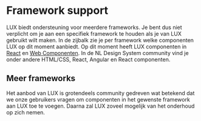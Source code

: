 
<Meta title="Aan de slag/Ontwikkelen/Frameworks" />

[web-components]: /docs/web-components-alert--docs
[react-components]: /docs/react-components-alert--docs

# Framework support

LUX biedt ondersteuning voor meerdere frameworks. Je bent dus niet verplicht om je aan een specifiek framework te houden als je van LUX gebruikt wilt maken. In de zijbalk zie je per framework welke componenten LUX op dit moment aanbiedt.
Op dit moment heeft LUX componenten in [React][react-components] en [Web Componenten][web-components].
In de NL Design System community vind je onder andere HTML/CSS, React, Angular en React componenten.

## Meer frameworks

Het aanbod van LUX is grotendeels community gedreven wat betekend dat we onze gebruikers vragen om componenten in het gewenste framework aan LUX toe te voegen. Daarna zal LUX zoveel mogelijk van het onderhoud op zich nemen.
